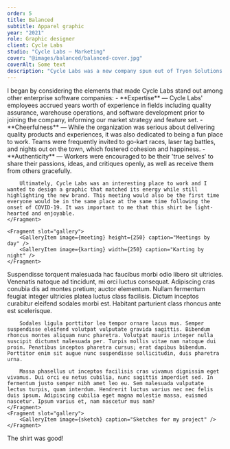 ```yaml
---
order: 5
title: Balanced
subtitle: Apparel graphic
year: "2021"
role: Graphic designer
client: Cycle Labs
studio: "Cycle Labs – Marketing"
cover: "@images/balanced/balanced-cover.jpg"
coverAlt: Some text
description: "Cycle Labs was a new company spun out of Tryon Solutions in order to seek external funding for their flagship product. The change involved a new brand and some new teammates, so Marketing asked if I could create a shirt for distribution at our first all-hands meeting under the new banner."
---
```



<ProjectSection sectionTitle="Approach">
    <Fragment slot="text">
        I began by considering the elements that made Cycle Labs stand out among other enterprise software companies: 
        - **Expertise** &mdash; Cycle Labs' employees accrued years worth of experience in fields including quality assurance, warehouse operations, and software development prior to joining the company, informing our market strategy and feature set.
        - **Cheerfulness** &mdash; While the organization was serious about delivering quality products and experiences, it was also dedicated to being a fun place to work. Teams were frequently invited to go-kart races, laser tag battles, and nights out on the town, which fostered cohesion and happiness.
        - **Authenticity** &mdash; Workers were encouraged to be their 'true selves'  to share their passions, ideas, and critiques openly, as well as receive them from others gracefully.

        Ultimately, Cycle Labs was an interesting place to work and I wanted to design a graphic that matched its energy while still highlighting the new brand. This meeting would also be the first time everyone would be in the same place at the same time following the onset of COVID-19. It was important to me that this shirt be light-hearted and enjoyable.
    </Fragment>

    <Fragment slot="gallery">
        <GalleryItem image={meeting} height={250} caption="Meetings by day" />
        <GalleryItem image={karting} width={250} caption="Karting by night" />
    </Fragment>
</ProjectSection>

<ProjectSection sectionTitle="Process">
    <Fragment slot="text">
        Suspendisse torquent malesuada hac faucibus morbi odio libero sit ultricies. Venenatis natoque ad tincidunt, mi orci luctus consequat. Adipiscing cras conubia dis ad montes pretium; auctor elementum. Nullam fermentum feugiat integer ultricies platea luctus class facilisis. Dictum inceptos curabitur eleifend sodales morbi est. Habitant parturient class rhoncus ante est scelerisque.

        Sodales ligula porttitor leo tempor ornare lacus mus. Semper suspendisse eleifend volutpat vulputate gravida sagittis. Bibendum rhoncus montes aliquam nunc pharetra. Volutpat mauris integer nulla suscipit dictumst malesuada per. Turpis mollis vitae nam natoque dui proin. Penatibus inceptos pharetra cursus; erat dapibus bibendum. Porttitor enim sit augue nunc suspendisse sollicitudin, duis pharetra urna.

        Massa phasellus ut inceptos facilisis cras vivamus dignissim eget vivamus. Dui orci eu netus cubilia, nunc sagittis imperdiet sed. In fermentum justo semper nibh amet leo eu. Sem malesuada vulputate lectus turpis, quam interdum. Hendrerit luctus varius nec nec felis duis ipsum. Adipiscing cubilia eget magna molestie massa, euismod nascetur. Ipsum varius et, nam nascetur mus nam?
    </Fragment>
    <Fragment slot="gallery">
        <GalleryItem image={sketch} caption="Sketches for my project" />
    </Fragment>
</ProjectSection>

<ProjectSection sectionTitle="Outcome">
    <Fragment slot="text">
        The shirt was good!
    </Fragment>
    <Fragment slot="gallery">
        <GalleryItem image={model} width={250} caption="A model showcasing my design" />
    </Fragment>
</ProjectSection>